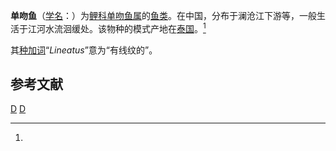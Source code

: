{{Speciesbox
| taxon = Henicorhynchus lineatus
| authority = Smith, 1945<ref name='id6055'>{{cite web| url =http://www.bioinfo.cn/db05/BjdwSpecies.php?action=view&id=6055| title =单吻鱼| work =中国动物物种编目数据库| publisher =中国科学院微生物研究所| author =中国科学院动物研究所| accessdate =2009-04-11| deadurl =yes| archiveurl =https://web.archive.org/web/20160305070505/http://www.bioinfo.cn/db05/BjdwSpecies.php?action=view&id=6055| archivedate =2016-03-05}}</ref>
}}

'''单吻鱼'''（[[学名|学名]]：{{lang|la|''Henicorhynchus lineatus''}}）为[[鲤科|鲤科]][[单吻鱼属|单吻鱼属]]的[[鱼类|鱼类]]。在中国，分布于澜沧江下游等，一般生活于江河水流洄缓处。该物种的模式产地在[[泰国|泰国]]。<ref name='id6055'/>

其[[种加词|种加词]]“''Lineatus''”意为“有线纹的”。

== 参考文献 ==
{{reflist}}

{{Taxonbar|from=Q3755599}}

[[Category:单吻鱼属|D]]
[[Category:1945年描述的鱼类|D]]

{{鯉形目小作品}}